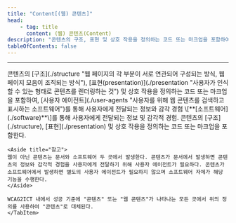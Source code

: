 ```yaml
---
title: "Content[(웹) 콘텐츠]"
head:
    - tag: title
      content: (웹) 콘텐츠(Content)
description: "콘텐츠의 구조, 표현 및 상호 작용을 정의하는 코드 또는 마크업을 포함하여, 사용자 에이전트를 통해 사용자에게 전달되는 정보와 감각 경험"
tableOfContents: false
---
```


<Badge text="WCAG2" variant="note" size="large" /> <Badge text="WCAG2ICT" variant="tip" size="large" />
* * *
<Tabs>
  <TabItem label="WCAG2">
	콘텐츠의 [구조](./structure "웹 페이지의 각 부분이 서로 연관되어 구성되는 방식, 웹페이지 모음이 조직되는 방식"), [표현(presentation)](./presentation "사용자가 인식할 수 있는 형태로 콘텐츠를 렌더링하는 것") 및 상호 작용을 정의하는 코드 또는 마크업을 포함하여, [사용자 에이전트](./user-agents "사용자를 위해 웹 콘텐츠를 검색하고 표시하는 소프트웨어")를 통해 사용자에게 전달되는 정보와 감각 경험
	</TabItem>
  <TabItem label="WCAG2ICT">
	\[**[소프트웨어](./software)**\]를 통해 사용자에게 전달되는 정보 및 감각적 경험. 콘텐츠의 [구조](./structure), [표현](./presentation) 및 상호 작용을 정의하는 코드 또는 마크업을 포함한다.

	<Aside title="참고">
	웹이 아닌 콘텐츠는 문서와 소프트웨어 두 곳에서 발생한다. 콘텐츠가 문서에서 발생하면 콘텐츠의 정보와 감각적 경험을 사용자에게 전달하기 위해 사용자 에이전트가 필요하다. 콘텐츠가 소프트웨어에서 발생하면 별도의 사용자 에이전트가 필요하지 않으며 소프트웨어 자체가 해당 기능을 수행한다.
	</Aside>

	WCAG2ICT 내에서 성공 기준에 "콘텐츠" 또는 "웹 콘텐츠"가 나타나는 모든 곳에서 위의 정의를 사용하여 "콘텐츠"로 대체된다.
	</TabItem>
</Tabs>


